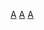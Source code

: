 {{Catnav|頁面分類|人文學科|艺术|电影|电影奖项|香港电影奖项}}

{{catmore}}

[[Category:香港電影獎項|A]]
[[Category:中國大陸電影獎項|A]]
[[Category:香港國際電影節|A]]